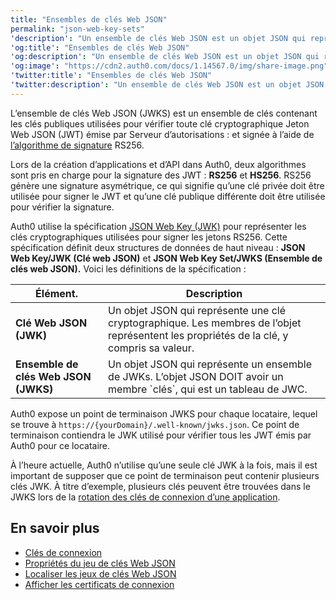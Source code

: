 ```yaml
---
title: "Ensembles de clés Web JSON"
permalink: "json-web-key-sets"
'description': "Un ensemble de clés Web JSON est un objet JSON qui représente un ensemble de clés Web JSON (un objet JSON qui représente une clé cryptographique)."
'og:title': "Ensembles de clés Web JSON"
'og:description': "Un ensemble de clés Web JSON est un objet JSON qui représente un ensemble de clés Web JSON (un objet JSON qui représente une clé cryptographique)."
'og:image': "https://cdn2.auth0.com/docs/1.14567.0/img/share-image.png"
'twitter:title': "Ensembles de clés Web JSON"
'twitter:description': "Un ensemble de clés Web JSON est un objet JSON qui représente un ensemble de clés Web JSON (un objet JSON qui représente une clé cryptographique)."
---
```


L’ensemble de clés Web JSON (JWKS) est un ensemble de clés contenant les clés publiques utilisées pour vérifier toute clé cryptographique <Tooltip href="/docs/docs/fr-ca/glossary?term=json-web-token" tip="Jeton Web JSON (JWT)
Format standard de jeton d’ID (et souvent de jeton d’accès) utilisé pour représenter en toute sécurité des demandes entre deux parties." cta="Voir le glossaire">Jeton Web JSON (JWT)</Tooltip> émise par <Tooltip href="/docs/docs/fr-ca/glossary?term=authorization-server" tip="Serveur d’autorisations :
Serveur centralisé qui contribue à définir les limites de l’accès d’un utilisateur. Par exemple, votre serveur d’autorisations peut contrôler les données, les tâches et les fonctionnalités accessibles à un utilisateur. Un serveur d’autorisation ne sert pas à authentifier les utilisateurs. Cette tâche incombe au serveur d’authentification, qui est chargé de vérifier l’identité d’un utilisateur." cta="Voir le glossaire">Serveur d’autorisations :</Tooltip> et signée à l’aide de [l’algorithme de signature](/docs/fr-ca/get-started/applications/signing-algorithms) RS256.

Lors de la création d’applications et d’API dans Auth0, deux algorithmes sont pris en charge pour la signature des <Tooltip href="/docs/docs/fr-ca/glossary?term=json-web-token" tip="Jeton Web JSON (JWT)
Format standard de jeton d’ID (et souvent de jeton d’accès) utilisé pour représenter en toute sécurité des demandes entre deux parties." cta="Voir le glossaire">JWT</Tooltip> : **RS256** et **HS256**. RS256 génère une signature asymétrique, ce qui signifie qu’une clé privée doit être utilisée pour signer le JWT et qu’une clé publique différente doit être utilisée pour vérifier la signature.

Auth0 utilise la spécification [JSON Web Key (JWK)](https://tools.ietf.org/html/rfc7517) pour représenter les clés cryptographiques utilisées pour signer les jetons RS256. Cette spécification définit deux structures de données de haut niveau : **JSON Web Key/JWK (Clé web JSON)**  et **JSON Web Key Set/JWKS (Ensemble de clés web JSON).** Voici les définitions de la spécification :

<table class="table"><thead>
<tr>
<th>Élément.</th>
<th>Description</th>
</tr>
</thead>
<tbody>
<tr>
<td><strong>Clé Web JSON (JWK)</strong></td>
<td>Un objet JSON qui représente une clé cryptographique. Les membres de l’objet représentent les propriétés de la clé, y compris sa valeur.</td>
</tr>
<tr>
<td><strong>Ensemble de clés Web JSON (JWKS)</strong></td>
<td>Un objet JSON qui représente un ensemble de JWKs. L’objet JSON DOIT avoir un membre `clés`, qui est un tableau de JWC.</td>
</tr>
</tbody>
</table>

Auth0 expose un point de terminaison JWKS pour chaque locataire, lequel se trouve à `https://{yourDomain}/.well-known/jwks.json`. Ce point de terminaison contiendra le JWK utilisé pour vérifier tous les JWT émis par Auth0 pour ce locataire.

<Warning>

À l’heure actuelle, Auth0 n’utilise qu’une seule clé JWK à la fois, mais il est important de supposer que ce point de terminaison peut contenir plusieurs clés JWK. À titre d’exemple, plusieurs clés peuvent être trouvées dans le JWKS lors de la [rotation des clés de connexion d’une application](/docs/fr-ca/get-started/tenant-settings/signing-keys/rotate-signing-keys).

</Warning>

## En savoir plus

* [Clés de connexion](/docs/fr-ca/get-started/tenant-settings/signing-keys)
* [Propriétés du jeu de clés Web JSON](/docs/fr-ca/secure/tokens/json-web-tokens/json-web-key-set-properties)
* [Localiser les jeux de clés Web JSON](/docs/fr-ca/secure/tokens/json-web-tokens/locate-json-web-key-sets)
* [Afficher les certificats de connexion](/docs/fr-ca/get-started/tenant-settings/signing-keys/view-signing-certificates)